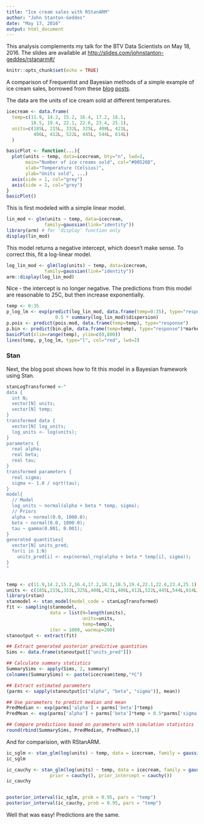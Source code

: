 ```yaml
---
title: "Ice cream sales with RStanARM"
author: "John Stanton-Geddes"
date: "May 17, 2016"
output: html_document
---
```


This analysis complements my talk for the BTV Data Scientists on May 18, 2016. The slides are available at [http://slides.com/johnstanton-geddes/rstanarm#/](http://slides.com/johnstanton-geddes/rstanarm#/)

```r
knitr::opts_chunk$set(echo = TRUE)
```

A comparison of Frequentist and Bayesian methods of a simple example of ice cream sales, borrowed from these [blog](http://www.magesblog.com/2015/08/generalised-linear-models-in-r.html) [posts](http://www.magesblog.com/2015/08/visualising-predictive-distribution-of.html).

The data are the units of ice cream sold at different temperatures.

```r
icecream <- data.frame(
  temp=c(11.9, 14.2, 15.2, 16.4, 17.2, 18.1, 
         18.5, 19.4, 22.1, 22.6, 23.4, 25.1),
  units=c(185L, 215L, 332L, 325L, 408L, 421L, 
          406L, 412L, 522L, 445L, 544L, 614L)
  )
```


```r
basicPlot <- function(...){
  plot(units ~ temp, data=icecream, bty="n", lwd=2,
       main="Number of ice creams sold", col="#00526D", 
       xlab="Temperature (Celsius)", 
       ylab="Units sold", ...)
  axis(side = 1, col="grey")
  axis(side = 2, col="grey")
}
basicPlot()
```

This is first modeled with a simple linear model.

```r
lin_mod <- glm(units ~ temp, data=icecream, 
              family=gaussian(link="identity"))
library(arm) # for 'display' function only
display(lin_mod)
```

This model returns a negative intercept, which doesn't make sense. To correct this, fit a log-linear model.

```r
log_lin_mod <- glm(log(units) ~ temp, data=icecream, 
              family=gaussian(link="identity"))
arm::display(log_lin_mod)
```

Nice - the intercept is no longer negative. The predictions from this model are reasonable to 25C, but then increase exponentially. 

```r
temp <- 0:35
p_log_lm <- exp(predict(log_lin_mod, data.frame(temp=0:35), type="response") + 
                  0.5 * summary(log_lin_mod)$dispersion)
p.pois <- predict(pois.mod, data.frame(temp=temp), type="response")
p.bin <- predict(bin.glm, data.frame(temp=temp), type="response")*market.size 
basicPlot(xlim=range(temp), ylim=c(0,800))
lines(temp, p_log_lm, type="l", col="red", lwd=2)
```

### Stan

Next, the blog post shows how to fit this model in a Bayesian framework using Stan.

```r
stanLogTransformed <-"
data {
  int N;
  vector[N] units;
  vector[N] temp;
}
transformed data {  
  vector[N] log_units;        
  log_units <- log(units);
}
parameters {
  real alpha;
  real beta;
  real tau;
}
transformed parameters {
  real sigma;
  sigma <- 1.0 / sqrt(tau);
}
model{
  // Model
  log_units ~ normal(alpha + beta * temp, sigma);
  // Priors
  alpha ~ normal(0.0, 1000.0);
  beta ~ normal(0.0, 1000.0);
  tau ~ gamma(0.001, 0.001);
}
generated quantities{
  vector[N] units_pred;
  for(i in 1:N)
    units_pred[i] <- exp(normal_rng(alpha + beta * temp[i], sigma));
}
"


temp <- c(11.9,14.2,15.2,16.4,17.2,18.1,18.5,19.4,22.1,22.6,23.4,25.1)
units <- c(185L,215L,332L,325L,408L,421L,406L,412L,522L,445L,544L,614L)
library(rstan)
stanmodel <- stan_model(model_code = stanLogTransformed)
fit <- sampling(stanmodel,
                data = list(N=length(units),
                            units=units,
                            temp=temp),
                iter = 1000, warmup=200)
stanoutput <- extract(fit)

## Extract generated posterior predictive quantities
Sims <- data.frame(stanoutput[["units_pred"]])

## Calculate summary statistics
SummarySims <- apply(Sims, 2, summary)
colnames(SummarySims) <- paste(icecream$temp,"ºC")

## Extract estimated parameters
(parms <- sapply(stanoutput[c("alpha", "beta", "sigma")], mean))

## Use parameters to predict median and mean
PredMedian <- exp(parms['alpha'] + parms['beta']*temp)
PredMean <- exp(parms['alpha'] + parms['beta']*temp + 0.5*parms['sigma']^2)

## Compare predictions based on parameters with simulation statistics
round(rbind(SummarySims, PredMedian, PredMean),1)
```

And for comparision, with RStanARM.

```r
ic_sglm <- stan_glm(log(units) ~ temp, data = icecream, family = gaussian(link = "identity"))
ic_sglm

ic_cauchy <- stan_glm(log(units) ~ temp, data = icecream, family = gaussian(link = "identity"), 
                prior = cauchy(), prior_intercept = cauchy())
ic_cauchy


posterior_interval(ic_sglm, prob = 0.95, pars = "temp")
posterior_interval(ic_cauchy, prob = 0.95, pars = "temp")
```

Well that was easy! Predictions are the same. 

